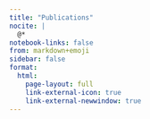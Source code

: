 ```yaml
---
title: "Publications"
nocite: |
  @*
notebook-links: false
from: markdown+emoji
sidebar: false
format: 
  html:
    page-layout: full
    link-external-icon: true
    link-external-newwindow: true
---
```


::: {#refs}
:::